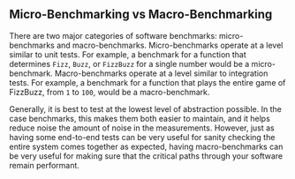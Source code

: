 ## Micro-Benchmarking vs Macro-Benchmarking

There are two major categories of software benchmarks: micro-benchmarks and macro-benchmarks.
Micro-benchmarks operate at a level similar to unit tests.
For example, a benchmark for a function that determines `Fizz`, `Buzz`, or `FizzBuzz` for a single number would be a micro-benchmark.
Macro-benchmarks operate at a level similar to integration tests.
For example, a benchmark for a function that plays the entire game of FizzBuzz, from `1` to `100`, would be a macro-benchmark.

Generally, it is best to test at the lowest level of abstraction possible.
In the case benchmarks, this makes them both easier to maintain,
and it helps reduce noise the amount of noise in the measurements.
However, just as having some end-to-end tests can be very useful for sanity checking
the entire system comes together as expected,
having macro-benchmarks can be very useful for making sure that
the critical paths through your software remain performant.
